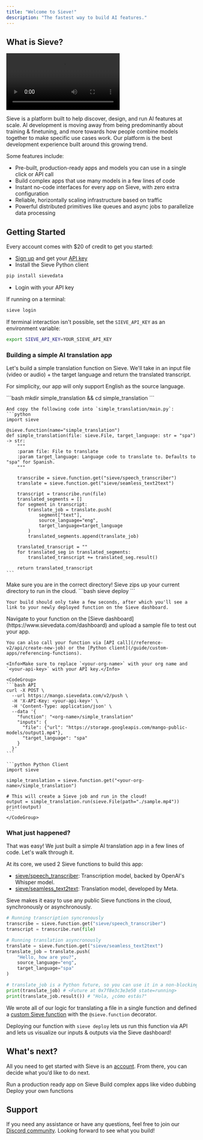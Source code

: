 ```yaml
---
title: "Welcome to Sieve!"
description: "The fastest way to build AI features."
---
```


## What is Sieve?

<Frame type="glass">
    <video
    controls
    className="w-full aspect-video"
    src="https://storage.googleapis.com/mango-public-models/output1.mp4"
    ></video>
</Frame>

Sieve is a platform built to help discover, design, and run AI features at scale. AI development is moving away from being predominantly about training & finetuning, and more towards how people combine models together to make specific use cases work. Our platform is the best development experience built around this growing trend.

Some features include:

- Pre-built, production-ready apps and models you can use in a single click or API call
- Build complex apps that use many models in a few lines of code
- Instant no-code interfaces for every app on Sieve, with zero extra configuration
- Reliable, horizontally scaling infrastructure based on traffic
- Powerful distributed primitives like queues and async jobs to parallelize data processing

## **Getting Started**

Every account comes with $20 of credit to get you started:
- [Sign up](https://www.sievedata.com/dashboard) and get your [API key](https://www.sievedata.com/dashboard/settings)
- Install the Sieve Python client
```bash
pip install sievedata
```
- Login with your API key

If running on a terminal:
```bash
sieve login
```
If terminal interaction isn't possible, set the `SIEVE_API_KEY` as an environment variable:
```bash
export SIEVE_API_KEY=YOUR_SIEVE_API_KEY
```

### **Building a simple AI translation app**

Let's build a simple translation function on Sieve. We'll take in an input file (video or audio) + the target language and return the translated transcript.

<Info>For simplicity, our app will only support English as the source language.</Info>

<Steps>
  <Step title="To start off, let's make a new directory and file">
    ```bash
    mkdir simple_translation && cd simple_translation
    ```

    And copy the following code into `simple_translation/main.py`:
    ```python
    import sieve

    @sieve.function(name="simple_translation")
    def simple_translation(file: sieve.File, target_language: str = "spa") -> str:
        """
        :param file: File to translate
        :param target_language: Language code to translate to. Defaults to "spa" for Spanish.
        """

        transcribe = sieve.function.get("sieve/speech_transcriber")
        translate = sieve.function.get("sieve/seamless_text2text")

        transcript = transcribe.run(file)
        translated_segments = []
        for segment in transcript:
            translate_job = translate.push(
                segment["text"],
                source_language="eng",
                target_language=target_language
            )
            translated_segments.append(translate_job)

        translated_transcript = ""
        for translated_seg in translated_segments:
            translated_transcript += translated_seg.result()

        return translated_transcript
    ```
  </Step>
  <Step title="Deploy to Sieve">
    <Warning>Make sure you are in the correct directory! Sieve zips up your current directory to run in the cloud.</Warning>
    ```bash
    sieve deploy
    ```

    Your build should only take a few seconds, after which you'll see a link to your newly deployed function on the Sieve dashboard.
  </Step>
  <Step title="Run a job">
    Navigate to your function on the [Sieve dashboard](https://www.sievedata.com/dashboard) and upload a sample file to test out your app.

    You can also call your function via [API call](/reference-v2/api/create-new-job) or the [Python client](/guide/custom-apps/referencing-functions).

    <Info>Make sure to replace `<your-org-name>` with your org name and `<your-api-key>` with your API key.</Info>

    <CodeGroup>
    ```bash API
    curl -X POST \
      --url https://mango.sievedata.com/v2/push \
      -H 'X-API-Key: <your-api-key>' \
      -H 'Content-Type: application/json' \
      --data '{
        "function": "<org-name>/simple_translation"
        "inputs": {
          "file": {"url": "https://storage.googleapis.com/mango-public-models/output1.mp4"},
          "target_language": "spa"
        }
      }'
    ```

    ```python Python Client
    import sieve

    simple_translation = sieve.function.get("<your-org-name>/simple_translation")

    # This will create a Sieve job and run in the cloud!
    output = simple_translation.run(sieve.File(path="./sample.mp4"))
    print(output)
    ```
    </CodeGroup>
  </Step>
</Steps>

### **What just happened?**

That was easy! We just built a simple AI translation app in a few lines of code. Let's walk through it.

At its core, we used 2 Sieve functions to build this app:
- [sieve/speech_transcriber](https://sievedata.com/functions/sieve/speech_transcriber): Transcription model, backed by OpenAI's Whisper model.
- [sieve/seamless_text2text](https://sievedata.com/functions/sieve/seamless_text2text): Translation model, developed by Meta.

Sieve makes it easy to use any public Sieve functions in the cloud, synchronously or asynchronously. 
<CodeGroup>
```python Sync Calls
# Running transcription syncronously
transcribe = sieve.function.get("sieve/speech_transcriber")
transcript = transcribe.run(file)
```

```python Async Calls
# Running translation asyncronously
translate = sieve.function.get("sieve/seamless_text2text")
translate_job = translate.push(
    "Hello, how are you?",
    source_language="eng",
    target_language="spa"
)

# translate_job is a Python future, so you can use it in a non-blocking way
print(translate_job) # <Future at 0x7f8e3c3e3e50 state=running>
print(translate_job.result()) # "Hola, ¿cómo estás?"
```
</CodeGroup>

We wrote all of our logic for translating a file in a single function and defined a [custom Sieve function](/guide/custom-apps/deploying-functions) with the `@sieve.function` decorator.

Deploying our function with `sieve deploy` lets us run this function via API and lets us visualize our inputs & outputs via the Sieve dashboard!

## **What's next?**

All you need to get started with Sieve is an [account](https://www.sievedata.com/dashboard). From there, you can decide what you’d like to do next.

<CardGroup cols={3}>
  <Card 
  title="Run AI apps with API"
  href="https://sievedata.com/explore"
  icon="image"
  color="#ea5a0c"
  >
    Run a production ready app on Sieve
  </Card>
  <Card 
  title="Complex Applications" 
  href="/guide/examples/video-dubbing"
  icon="square-terminal"
  color="#16a34a"
  >
    Build complex apps like video dubbing
  </Card>
  <Card 
  title="Custom Functions" 
  icon="database"
  href="/guide/custom-apps/deploying-functions"
  >
    Deploy your own functions
  </Card>
</CardGroup>

## Support

If you need any assistance or have any questions, feel free to join our [Discord community](https://discord.com/invite/Pnh97rvRtD). Looking forward to see what you build!

